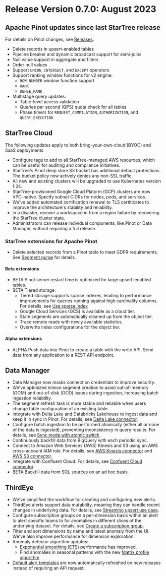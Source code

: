 # Release Version 0.7.0: August 2023

## Apache Pinot updates since last StarTree release

For details on Pinot changes, see [Releases](https://docs.pinot.apache.org/basics/releases).

* Delete records in upsert-enabled tables 
* Pipeline breaker and dynamic broadcast support for semi-joins 
* Null value support in aggregate and filters
* Order null values
* Support `UNION`, `INTERSECT`, and `EXCEPT` operators
* Support ranking window functions for v2 engine:
    * `ROW_NUMBER` window function support
    * `RANK`
    * `DENSE_RANK`
* Multistage query updates:
    - Table-level access validation
    - Queries per second (QPS) quota check for all tables
    - Phase timers for `REQUEST_COMPILATION`, `AUTHORIZATION`, and `QUERY_EXECUTION`


## StarTree Cloud

The following updates apply to both bring-your-own-cloud (BYOC) and SaaS deployments.

* Configure tags to add to all StarTree-managed AWS resources, which can be useful for auditing and compliance initiatives.
* StarTree's Pinot deep store S3 bucket has additional default protections. The bucket policy now actively denies any non-SSL traffic. 
* All new and existing clusters will be upgraded to use Kubernetes version 1.24.
* StarTree-provisioned Google Cloud Platorm (GCP) clusters are now VPC-native. Specify subnet CIDRs for nodes, pods, and services.
* We've added automated certification renewal to TLS certiticates to improve the architecture's stability and reliability.
* In a disaster, recover a workspace in from a region failure by recovering the StarTree cluster state.
* Administrators can release individual components, like Pinot or Data Manager, without requiring a full release.

### StarTree extensions for Apache Pinot 

* Delete selected records from a Pinot table to meet GDPR requirements. See [Segment purge](/docs/manage-data/purge-data-with-segment-purge-task) for details.

#### Beta extensions

* <span className="bg-blue-100 text-blue-600 px-3 py-1.5 rounded-full">BETA</span> Pinot server restart time is optimized for large upsert-enabled tables.
* <span className="bg-blue-100 text-blue-600 px-3 py-1.5 rounded-full">BETA</span> Tiered storage:
    * Tiered storage supports sparse indexes, leading to performance improvements for queries running against high cardinality columns. For details, see [Use sparse index](/docs/set-up-tiered-storage/use-sparse-index)
    * Google Cloud Services (GCS) is available as a cloud tier.
    * Stale segments are automatically cleaned up from the object tier.
    * Trace remote reads with newly available statistics.
    * Overwrite index configurations for the object tier.

#### Alpha extensions 

* <span className="bg-yellow px-3 py-1.5 rounded-full">ALPHA</span> Push data into Pinot to create a table with the write API. Send data from any application to a REST API endpoint.

## Data Manager

* Data Manager now masks connection credentials to improve security. 
* We've optimized minion segment creation to avoid out-of-memory (OOM) and out-of-disk (OOD) issues during ingestion, increasing batch ingestion reliability.
* The segment refresh task is more stable and reliabile when users change table configuration of an existing table.
* Integrate with Delta Lake and Databricks Lakehouse to ingest data and keep it in sync in Pinot. For details, see [Delta Lake connector](../../use-data-manager/delta-lake.md).
* Configure batch ingestion to be performed atomically (either all or none of the data is ingested), preventing inconsistency in query results. For details, see [Sync mode with atomic switch](../../ingest-data/file-ingestion-task.md#sync-mode-with-atomic-switch).
* Continuously backfill data from BigQuery with each periodic sync. 
* Connect to Amazon Web Services (AWS) Kinesis and S3 using an AWS cross-account IAM role. For details, see [AWS Kinesis connector](../../use-data-manager/kinesis.md) and [AWS S3 connector](../../use-data-manager/s3.md).
* Integrate with Confluent Cloud. For details, see [Confuent Cloud connector](../../use-data-manager/confluent.md).
* <span className="bg-blue-100 text-blue-600 px-3 py-1.5 rounded-full">BETA</span>  Backfill data from SQL sources on an ad hoc basis. 


## ThirdEye

* We've simplified the workflow for creating and configuring new alerts. 
* ThirdEye alerts support data mutability, meaning they can handle recent changes in underlying data. For details, see [Streaming upsert use case](../../get-started-with-thirdeye/concepts-data-alerts-notifications/concepts-mutable-data.md#streaming-upsert-use-case).
* Configure subscription groups on a per-dimension basis within an alert to alert specific teams to for anomalies in different slices of the underlying dataset. For details, see [Create a subscription group](../../get-started-with-thirdeye/how-tos/add_notification.md#create-a-subscription-group).
* Filter and sort dimensions by name and latest anomaly from the UI. We've also improve performance for dimension exploration.
* Anomaly detector algorithm updates:
    * [Exponential smoothing (ETS)](../../get-started-with-thirdeye/operators/) performance has improved.
    * Find anomalies in seasonal patterns with the new [Matrix profile algorithm](/docs/get-started-with-thirdeye/operators/anomaly-detector/ets.md). 
* [Default alert templates](../../get-started-with-thirdeye/how-tos/alert/use-templates.md) are now automatically refreshed on new releases instead of requiring an API request.